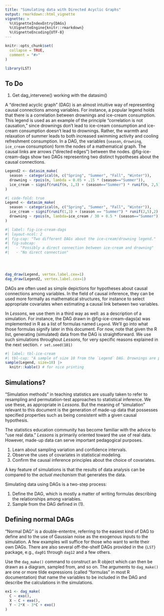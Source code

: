 ```yaml
---
title: "Simulating data with Directed Acyclic Graphs"
output: rmarkdown::html_vignette
vignette: >
  %\VignetteIndexEntry{DAGs}
  %\VignetteEngine{knitr::rmarkdown}
  %\VignetteEncoding{UTF-8}
---
```


```r
knitr::opts_chunk$set(
  collapse = TRUE,
  comment = "#>"
)
```

```r
library(LST)
```


## To Do

1. Get dag_intervene() working with the datasim()


A "directed acyclic graph" (DAG) is an almost intuitive way of representing causal connections among variables. For instance, a popular legend holds that there is a correlation between drownings and ice-cream consumption. This legend is used as an example of the principle "correlation is not causation," since drownings don't lead to ice-cream consumption and ice-cream consumption doesn't lead to drownings. Rather, the warmth and relaxation of summer leads to both increased swimming activity and cooling refreshment consumption. In a DAG, the variables (`season`, `drowning`, `ice_cream` consumption) form the nodes of a mathematical graph. The causal links are arrows ("directed edges") between the nodes. @fig-ice-cream-dags show two DAGs representing two distinct hypotheses about the causal connections.

```r
Legend2 <- datasim_make(
  season ~ categorical(n, c("Spring", "Summer", "Fall", "Winter")),
  drowning ~ rpois(n, lambda = 0.05 + .15 * (season=="Summer")),
  ice_cream ~ signif(runif(n, 1,3) + (season=="Summer") * runif(n, 2,5),2)
)
```

```r
#| code-fold: true
Legend <- datasim_make(
  season ~ categorical(n, c("Spring", "Summer", "Fall", "Winter")),
  ice_cream ~ signif(runif(1,3) + (season == "Summer") * runif(2,5),2),
  drowning ~ rpois(n, lambda=ice_cream / 30 + 0.5 * (season=="Summer"))
)
```

```r
#| label: fig-ice-cream-dags
#| layout-ncol: 2
#| fig-cap: "Two different DAGs about the ice-cream/drowning legend."
#| fig-subcap:
#|   - "Possibly a direct connection between ice-cream and drowning"
#|   - "No direct connection"


  

dag_draw(Legend, vertex.label.cex=1)
dag_draw(Legend2, vertex.label.cex=1)
```

DAGs are often used as simple depictions for hypotheses about causal connections among variables. In the field of causal inference, they can be used more formally as mathematical structures, for instance to select appropriate covariates when estimating a causal link between two variables.

In *Lessons*, we use them in a third way as well: as a description of a simulation. For instance, the DAG drawn in @fig-ice-cream-dags(a) was implemented in R as a list of formulas named `Legend`. We'll go into what those formulas signify later in this document. For now, note that given the R list, generating (simulated) data from the DAG is straightforward. We use such simulations throughout *Lessons*, for very specific reasons explained in the next section. `r set.seed(101)`

```r
#| label: tbl-ice-cream
#| tbl-cap: "A sample of size 10 from the `Legend` DAG. Drownings are per 100,000 people in the season, ice cream is per-capita cone consumption."
sample(Legend, size=10) |> 
  knitr::kable() # for nice printing
```

## Simulations?

"Simulation methods" in teaching statistics are usually taken to refer to resampling and permutation-test approaches to statistical inference. We use these, as appropriate in *Lessons*. But the meaning of "simulation" relevant to this document is the generation of made-up data that possesses specified properties such as being consistent with a given causal hypothesis.

The statistics education community has become familiar with the advice to "use real data." *Lessons* is primarily oriented toward the use of real data. However, made-up data can serve important pedagogical purposes.

1. Learn about sampling variation and confidence intervals.
2. Observe the uses of covariates in statistical modeling.
3. Confirm the causal inference principles about the choice of covariates.

A key feature of simulations is that the results of data analysis can be compared to the *actual mechanism* that generates the data.

Simulating data using DAGs is a two-step process:

1. Define the DAG, which is mostly a matter of writing formulas describing the relationships among variables.
2. Sample from the DAG defined in (1). 

## Defining normal DAGs

"Normal DAG" is a double-ententre, referring to the easiest kind of DAG to define and to the use of Gaussian noise as the exogenous inputs to the simulation. A few examples will suffice for those who want to write their own DAGs. There are also several off-the-shelf DAGs provided in the `{LST}` package, e.g., `dag01` through `dag12` and a few others.

Use the `dag_make()` command to construct an R object which can then be drawn as a diagram, sampled from, and so on. The arguments to `dag_make()` are one or more tilde expressions (called "formulas" in most R documentation) that name the variables to be included in the DAG and describe the calculations in the simulations.

```r
ex1 <- dag_make(
  C ~ exo(),
  X ~ C + exo(),
  Y ~ 2*X - 3*C + exo()
)
```

